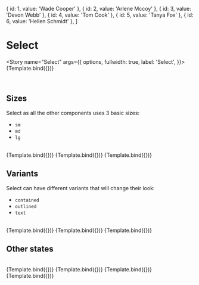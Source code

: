 
<Meta title="MDX/Select" component={Select} />

  { id: 1, value: 'Wade Cooper' },
  { id: 2, value: 'Arlene Mccoy' },
  { id: 3, value: 'Devon Webb' },
  { id: 4, value: 'Tom Cook' },
  { id: 5, value: 'Tanya Fox' },
  { id: 6, value: 'Hellen Schmidt' },
]

# Select

<Story
  name="Select"
  args={{
    options,
    fullwidth: true,
    label: 'Select',
  }}>
  {Template.bind({})}
</Story>

<br />

## Sizes

Select as all the other components uses 3 basic sizes:

- `sm`
- `md`
- `lg`

<br />

<Canvas isColumn>
  <Story
    name="Large"
    args={{
      options,
      label: 'Large',
      size: 'lg',
    }}>
    {Template.bind({})}
  </Story>
  <Story
    name="Medium"
    args={{
      options,
      label: 'Medium',
      size: 'md',
    }}>
    {Template.bind({})}
  </Story>
  <Story
    name="Small"
    args={{
      options,
      label: 'Small',
      size: 'sm',
    }}>
    {Template.bind({})}
  </Story>
</Canvas>

## Variants

Select can have different variants that will change their look:

- `contained`
- `outlined`
- `text`

<br />

<Canvas isColumn>
  <Story
    name="Contained"
    args={{
      options,
      label: 'Contained',
      variant: 'contained',
    }}>
    {Template.bind({})}
  </Story>
  <Story
    name="Outlined"
    args={{
      options,
      label: 'Outlined',
      variant: 'outlined',
    }}>
    {Template.bind({})}
  </Story>
  <Story
    name="Text"
    args={{
      options,
      label: 'Text',
      variant: 'text',
    }}>
    {Template.bind({})}
  </Story>
</Canvas>

## Other states

<br />

<Canvas isColumn>
  <Story
    name="Read only"
    args={{
      options,
      label: 'Read only',
      readOnly: true,
      checked: true,
    }}>
    {Template.bind({})}
  </Story>
  <Story
    name="Required"
    args={{
      options,
      label: 'Required',
      required: true,
    }}>
    {Template.bind({})}
  </Story>
  <Story
    name="Disabled"
    args={{
      options,
      label: 'Disabled',
      disabled: true,
    }}>
    {Template.bind({})}
  </Story>
  <Story
    name="Error"
    args={{
      options,
      label: 'Error',
      error: 'Invalid input',
    }}>
    {Template.bind({})}
  </Story>
</Canvas>

<ArgsTable of={Select} />
